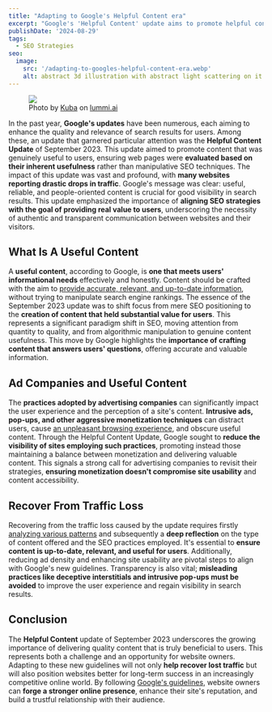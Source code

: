 ```yaml
---
title: "Adapting to Google's Helpful Content era"
excerpt: "Google's 'Helpful Content' update aims to promote helpful content. Adapting can lead to better rankings and traffic."
publishDate: '2024-08-29'
tags:
  - SEO Strategies
seo:
  image:
    src: '/adapting-to-googles-helpful-content-era.webp'
    alt: abstract 3d illustration with abstract light scattering on it
---
```


<figure>
  <Image 
    id="cover-img" 
    src={coverImage} 
    loading="eager" 
    priority={true} 
  />
  <figcaption>
    Photo by <a href="https://www.lummi.ai/creator/kubadesign">Kuba</a> on <a href="https://www.lummi.ai/">lummi.ai</a>
  </figcaption>
</figure>

In the past year, **Google's updates** have been numerous, each aiming to enhance the quality and relevance of search results for users. Among these, an update that garnered particular attention was the **Helpful Content Update** of September 2023. This update aimed to promote content that was genuinely useful to users, ensuring web pages were **evaluated based on their inherent usefulness** rather than manipulative SEO techniques. The impact of this update was vast and profound, with **many websites reporting drastic drops in traffic**. Google's message was clear: useful, reliable, and people-oriented content is crucial for good visibility in search results. This update emphasized the importance of **aligning SEO strategies with the goal of providing real value to users**, underscoring the necessity of authentic and transparent communication between websites and their visitors.

## What Is A Useful Content

A **useful content**, according to Google, is **one that meets users' informational needs** effectively and honestly. Content should be crafted with the aim to [provide accurate, relevant, and up-to-date information](https://developers.google.com/search/docs/fundamentals/creating-helpful-content), without trying to manipulate search engine rankings. The essence of the September 2023 update was to shift focus from mere SEO positioning to the **creation of content that held substantial value for users**. This represents a significant paradigm shift in SEO, moving attention from quantity to quality, and from algorithmic manipulation to genuine content usefulness. This move by Google highlights the **importance of crafting content that answers users' questions**, offering accurate and valuable information.

## Ad Companies and Useful Content

The **practices adopted by advertising companies** can significantly impact the user experience and the perception of a site's content. **Intrusive ads, pop-ups, and other aggressive monetization techniques** can distract users, cause [an unpleasant browsing experience](https://developers.google.com/search/docs/appearance/page-experience), and obscure useful content. Through the Helpful Content Update, Google sought to **reduce the visibility of sites employing such practices**, promoting instead those maintaining a balance between monetization and delivering valuable content. This signals a strong call for advertising companies to revisit their strategies, **ensuring monetization doesn't compromise site usability** and content accessibility.

## Recover From Traffic Loss

Recovering from the traffic loss caused by the update requires firstly [analyzing various patterns](https://developers.google.com/search/blog/2021/07/search-traffic-drops) and subsequently a **deep reflection** on the type of content offered and the SEO practices employed. It's essential to **ensure content is up-to-date, relevant, and useful for users**. Additionally, reducing ad density and enhancing site usability are pivotal steps to align with Google's new guidelines. Transparency is also vital; **misleading practices like deceptive interstitials and intrusive pop-ups must be avoided** to improve the user experience and regain visibility in search results.

## Conclusion

The **Helpful Content** update of September 2023 underscores the growing importance of delivering quality content that is truly beneficial to users. This represents both a challenge and an opportunity for website owners. Adapting to these new guidelines will not only **help recover lost traffic** but will also position websites better for long-term success in an increasingly competitive online world. By following [Google's guidelines](https://developers.google.com/search/docs/essentials), website owners can **forge a stronger online presence**, enhance their site's reputation, and build a trustful relationship with their audience.